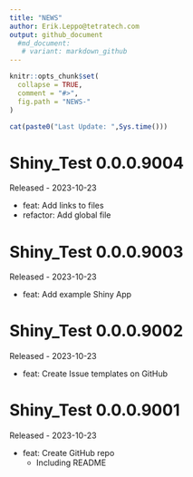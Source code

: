```yaml
---
title: "NEWS"
author: Erik.Leppo@tetratech.com
output: github_document
  #md_document:
   # variant: markdown_github
---
```


<!-- NEWS.md is generated from NEWS.Rmd. Please edit that file -->

```r
knitr::opts_chunk$set(
  collapse = TRUE,
  comment = "#>",
  fig.path = "NEWS-"
)
```

```r
cat(paste0("Last Update: ",Sys.time()))
```

Shiny_Test 0.0.0.9004
===========
Released - 2023-10-23

* feat: Add links to files
* refactor: Add global file

Shiny_Test 0.0.0.9003
===========
Released - 2023-10-23

* feat: Add example Shiny App

Shiny_Test 0.0.0.9002
===========
Released - 2023-10-23

* feat: Create Issue templates on GitHub
    
Shiny_Test 0.0.0.9001
===========
Released - 2023-10-23

* feat: Create GitHub repo
    + Including README
